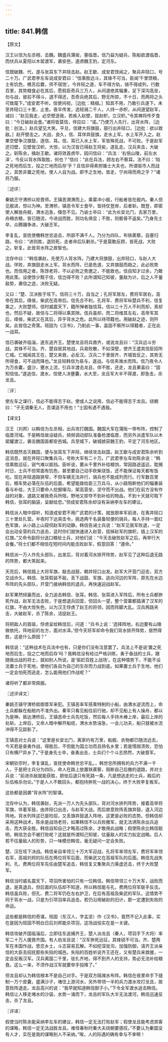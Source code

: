 ```yaml
---
---
---
```

title: 841.韩信
---



【原文】

汉王以信为左丞相，击魏。魏盛兵蒲坂，塞临晋。信乃益为疑兵，陈船欲渡临晋，而伏兵从夏阳以木罂渡军，袭安邑，遂虏魏王豹，定河东。

信既破魏、代，遂与张耳东下井陉击赵。赵王歇、成安君馀闻之，聚兵井陉口，号二十万。广武君李左车说成安君曰：“信乘胜远斗，其锋不可当，臣闻‘千里馈粮，士有饥色，樵苏后爨，师不宿饱’。今井陉之道，车不得方轨，骑不得成列，行数百里，其势粮食必在其后，愿假臣奇兵三万人，从间道绝其辎重，足下深沟高垒，勿与战，彼前不得斗，退不得还，吾奇兵绝其后，野无所掠，不十日，而两将之头可致麾下。”成安君不听。信使间视，［边批：精细。］知其不用，乃敢引兵遂下。未至井陉口三十里，止舍。夜半传发，选轻骑二千人，人持一赤帜，从间道望赵军，诫曰：“赵见我走，必空壁逐我，若疾入赵壁，拔赵帜，立汉帜。”令其裨将传歹食曰：“今日破赵会食。”诸将皆莫信，佯应曰：“诺。”乃使万人先行，出背水阵，［边批：创法。］赵兵望见大笑。平旦，信建大将旗鼓，鼓行出井陉口，［边批：欲以致敌。］赵开壁击之。大战，良久，信、耳佯弃鼓旗，走水上军。水上军开入之。赵果空壁争汉旗鼓，逐信、耳。信、耳已入水上军，军皆殊死战，不可败。于是赵军还归壁，见壁皆汉帜，大惊，以为汉皆已得赵王将矣，遂乱走。汉兵夹击，大破之。斩陈余，擒赵王歇。诸将效首虏毕，因问信曰：“兵法：‘右倍山陵，前左水泽’，今反以背水阵取胜，何也？”信曰：“此在兵法，顾左右不察耳。法不曰：‘陷之死地而后生，投之亡地而后存’乎？且信非得素拊循士大夫也，所谓驱市人而战之，其势非置之死地，使人人自为战。即予之生地，皆走，宁尚得而用之乎？”诸将乃服。

〖述评〗

秦姚丕守渭桥以拒晋师。王镇恶溯渭而上，乘蒙冲小舰，行船者皆在舰内。秦人但见舰进，惊以为神。至渭桥，镇恶令军士食毕，皆持仗登岸，后者斩。既登，即密使人解放舟舰，渭水迅急，倏忽不见。乃谕士卒曰：“此为长安北门，去家万里，舟楫衣粮，皆已随流，今进战而胜，则功名俱显；不胜，则骸骨不返矣。”乃身先士卒，众腾踊争进，大破丕军。

李复乱，宣抚使檄韩世忠追击，所部不满千人。乃分为四队，布铁蒺藜，自塞归路，令曰：“进则胜，退则死，走者命后队剿杀。”于是莫敢反顾，皆死战，大败之。斩复。此皆背水阵之故智也。

沈存中曰：“韩信袭赵，先使万人背水阵。乃建大将旗鼓，出井陉口，与赵人大战。佯败，弃旗鼓走水上军。背水而阵，已是危道，又弃旗鼓而趋之，此必败势也。而信用之者，陈馀老将，不以必败之势邀之，不能致也。信自知才过余，乃敢用此策。设使馀少黠于信，信岂得不败？此所谓知己知彼，量敌为计。后之人不量敌势，袭信之迹，决败无疑。

又曰：“楚、汉决胜于垓下。信将三十万，自当之；孔将军居左，费将军居右，高帝在其后，绛侯，柴武在高帝后。信先合不利，孔将军、费将军纵楚兵不利，信复乘之，大败楚师。信时威震天下，籍所惮者独信耳。信以三十万人不利而却，真却也，然后不疑，故信与二将得以乘其隙。信兵虽却，而二将维其左右，高帝军其后，绛侯，柴武又在其后，异乎背水之危。此所以待项籍也。用破赵之迹，则歼矣。此皆信之奇策。班固为《汉书》，乃削此一事，盖固不察所以得籍者，正在此一战耳。

信已袭破齐临淄，遂东追齐王。楚使龙且将兵救齐，或说龙且曰：“汉兵远斗穷战，其锋不可当。齐、楚自居其地战，兵易败散，不如深壁，使齐王遣其信臣招所亡城。亡城闻其王在，楚又来救，必反汉。汉兵二千里居齐，齐城皆反之，其势无所得食，可不战而降也。”龙且轻韩信为易与，遂战。与信夹潍水而阵。信乃夜令人为万余囊，盛沙，壅水上流，引兵半渡击龙且，佯不胜，还走，龙且果喜曰：“固知信怯。”遂追信，渡水，信使人决壅囊，水大至，龙且军大半不得渡，即急击，杀龙且。

〖评〗

使左车之谋行，信必不能得志于赵。使或人之说用，信必不能得志于龙且。绕朝曰：“子无谓秦无人，吾谋适不用也！”士固有遇不遇哉。

【译文】

汉王（刘邦）以韩信为左丞相，出兵攻打魏国。魏国大军在蒲阪一带布阵，控制了临晋河域。于是韩信故设疑兵，频频调动部队准备抢渡临晋，而另外派遣军队以木罂罐渡江，袭击魏国首都安邑城。兵至城下，破城掳获魏王豹，平定了河东地区。

韩信既然击灭魏国，便与张耳东下井陉，继续攻击赵国，赵王歇与成安君陈余听到这消息，就在井陉口聚集兵马，号称大军有二十万。广武君李左车劝陈余说：“韩信乘胜远征，锐气难以抵挡。臣听说，要从千里外补给粮饷，常因路途遥远，耽搁时日，士兵不但常面有饥色，甚至要自己动手砍柴烧饭，还不能保证每天都有饭吃。现在井陉道路狭窄，不但车辆无法并行，骑兵也不能成列而行。行军数百里后，粮车势必落在队伍的后面，希望能拨给臣三万兵马，从小路阻断他们的辎重装备与补给，大王只要命人挖掘壕沟，架高营垒，坚守而不出战。他们在前方没有作战的对象，退路又被我奇兵所阻，野地又掠夺不到补给的物品，不到十天就可取下韩信，张耳的脑袋，呈献给您。”但成安君陈余却没有采纳李左车的建议。

韩信派人暗中探听，知道成安君不用广武君的计策，就放胆率军前进，在离井陉口三十里处扎营。半夜时下达突击令，挑选两千名装备轻便的骑兵，每人手持一面红色军旗，从小路上山窥伺赵军的动静。韩信告诫士兵说：“赵军见我军败退，一定会出动全营的兵力追击，这时你们就快速进入赵营，拔掉赵军的旗帜，插上汉军的红旗。”又命令副将分送口粮给士兵，对他们说：“今天击破败赵军之后，再举行大会餐。”将士们都不相信在短时间内能击败赵军，假意回答：“遵命。”

韩信派一万人作先头部队，出发后，背对着河水排开阵势，赵军见了这种后退无路的阵势，都大笑起来。

天亮后，韩信插上大将军旗，敲击战鼓，朝井陉口出发。赵军大开营门迎击，双方交战许久。韩信、张耳假装不敌，丢下战鼓、军旗，逃向河边的军阵，原先在水边布阵的先头部队，开营门接纳韩信的退兵，再快速迎战赵军。

赵军果然倾巢而出，全力追击韩信、张耳。韩信、张耳进入军阵后，所有士兵都拚死作战，赵军无法击败，于是想退兵回营，但回头一望，整个营寨都插满了汉军的红旗，不由大惊失色，以为汉王俘虏了赵王的将领，因而阵脚大乱。汉兵两路夹击，大破赵军，杀了陈余，活捉赵王。

将把敌人的首级，俘虏呈给韩信后，问道：“兵书上说：‘选择阵地，右边要有山陵做依托，阵地前的左方，面对水泽。’但今天将军却命令我们背水排开阵势，居然得胜，这是什么原因？”

韩信说：“这种战术在兵法中也有，只是你们没有注意罢了。兵法上不是说‘置之死地而后生，投之亡地而后存’吗？我韩信没有经过严格训练，勇于奋战的士兵，跟随我出战的将士，就如别人所说，是‘驱赶百姓上战场’。在这种情势下，不能不设法置士兵于死地，使他们各自为自己的生存而力战到底。如果置士兵于生地，他们一定会怕死而逃走，怎么能用他们作战呢？”

诸将听了都非常佩服。

〖述评译文〗

秦姚丕镇守渭桥抵御晋军来犯。王镇恶率军搭乘特制的小船，由渭水逆流而上，命士兵都躲在船舱内不准外出。秦军只看见船往前行驰，却不见船上有人操舟，都以为是神。抵达渭桥后，王镇恶命士兵先吃饭，然后每人手持木棒上岸，最后上岸的处斩。上岸后，又命人暗中解开船缆，渭水水势湍急，一会儿功夫，船只就被水流冲得不见踪影了。

王镇恶对士兵说：“这里是长安北门，离家约有万里，船舰、衣物都已随流远去，今天若是奋勇作战，得胜后，不但能为国立功而且扬名乡里；若是懦弱溃败，恐怕只有横尸异乡了。”于是身先士卒，奋勇出击，士兵们个个斗志昂然，大破晋军。

宋朝钦宗时，李复谋乱，宣抚使命韩世忠平乱。，韩世忠所拥有的兵力不满一千人，于是把士兵分为四队，命人在路上放置铁蒺藜，阻断自己后撤的退路，并对士兵说：“前进杀敌就能获胜，胆怯后退只有死路一条，凡是想逃走的士兵，殿后的队伍格杀勿论。”于是人人不敢回头，都抱持拚死一战的决心，终于大败李复叛军。

这些都是因袭“背水阵”的智谋。

沈存中认为，韩信袭赵，先派一万人为先头部队，背对河水排列阵势，接着高举将军旗，伴着军鼓，由井陉口出击，与赵军大战。而后故意败阵丢旗弃鼓，退入河边阵地。背水列阵这已是险招，又丢旗弃鼓退入阵地，这更是必败的态势。但韩信却采用这种战术，陈余是战场老将，如果韩信不以兵败撤军，就无法诱陈余出兵追击，而大获全胜。韩信自知自己才略高过陈余，才敢用此战略；假使陈余比韩信聪明，韩信怎会不被打败呢？这就是所谓知己知彼，估量敌人的实力拟定战略。后人若不估量敌人的形势，只一味模仿韩信，毫无疑问一定会失败。

楚、汉在垓下决战。韩信亲自率领三十万大军迎战，孔将军率领左军，费将军率领右军，高祖刘邦的队伍在两位将军后面，而柴武又在高祖军队的后面。韩信先战失利，孔、费两位将军先任由楚军追击，韩信复又集聚兵力乘虚还击，终于大败楚军。

韩信当时威名震天下，项羽所害怕的只有一位韩信。韩信带领三十万大军，战败而退，是真退兵，但后面的队伍却不知道，所以韩信能与孔，费两位将军联手反击。韩信虽兵败，但孔、费二将军仍在左右护卫，在后有高祖及柴武的军队，这情势不同于背水一战，只是为引项羽率兵追击。若仍沿用破赵的旧计，那一定遭到失败的命运。

这些都是韩信的奇谋。班固（东汉人，字孟坚）作《汉书》，竟然不记入此事，实在是因为班固不明白日后刘邦能杀项羽，这场战役实在是一关键。

韩信攻破齐国临淄后，立即往东追捕齐王，楚人派龙且（秦人，项羽手下大将）率军二十万人援救齐国。有人劝龙且说：“汉军拚死远征，其锋锐不可当。齐、楚两军在本国作战，思恋乡土，斗志容易瓦解。不如挖深垒沟，加强防御，请齐王派亲信的大臣去招抚那些失陷的城邑。失陷的百姓听说齐王还在，又有楚兵来救援，一定会反叛汉军。汉兵离国二千里，驻扎齐地，得不到齐人的支持，势必无法补给粮食。这么一来，不须作战汉军就要举手投降了。”

但龙且却认为韩信根本不是自己对手。于是双方隔潍水布阵。韩信在夜里命手下缝制一万个皮囊，盛满沙子，堵住上游河水，另外带领一半的兵力渡水攻打龙且，故意败阵退走。龙且高兴的说：“我早就知道韩信胆子小。”下令全军渡水追击韩信。韩信让人移走堵水的沙袋，水势一涌而下，龙且的军队大半无法渡河，韩信迅速反击，杀了龙且。

〖评译〗

假使当时陈余能采纳李左车的建议，韩信一定无法打败赵军；假使龙且能考虑宾客的谋略，韩信一定无法战胜龙且。难怪春秋时秦大夫绕朝要感叹。”不要认为秦国没有人才，实在是我的谋略别人不采纳。”唉，人的际遇的确有幸与不幸啊！